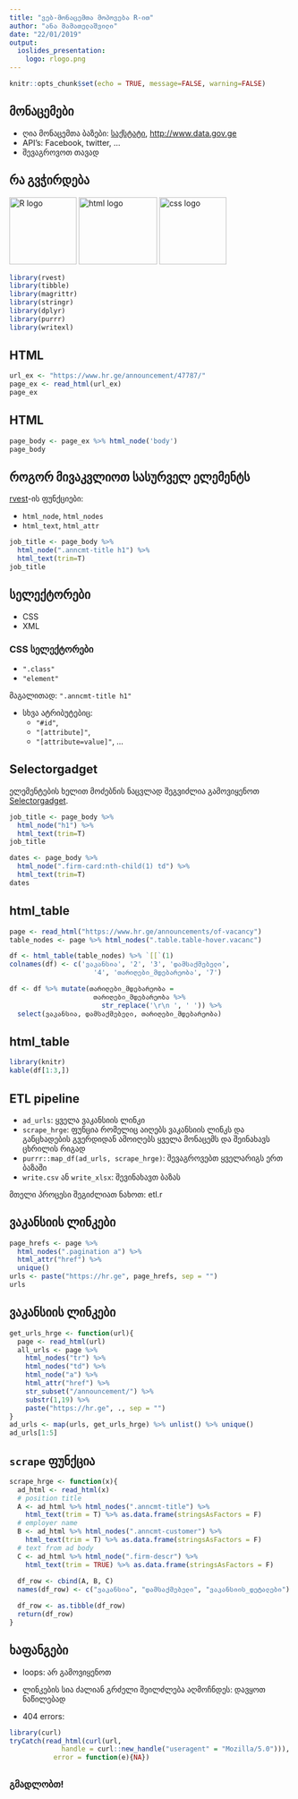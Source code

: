 ```yaml
---
title: "ვებ-მონაცემთა მოპოვება R-ით"
author: "ანა მამათელაშვილი"
date: "22/01/2019"
output: 
  ioslides_presentation:
    logo: rlogo.png
---
```


```r
knitr::opts_chunk$set(echo = TRUE, message=FALSE, warning=FALSE)
```

## მონაცემები

- ღია მონაცემთა ბაზები: [საქსტატი](http://www.geostat.ge), <http://www.data.gov.ge>
- API's: Facebook, twitter, ...
- შევაგროვოთ თავად

## რა გვჭირდება

<img src="rlogo.png" alt="R logo" style="width:120px;height:120px;">
<img src="html.png" alt="html logo" style="width:140px;height:120px;">
<img src="css.png" alt="css logo" style="width:120px;height:120px;">


```r
library(rvest)
library(tibble)
library(magrittr)
library(stringr)
library(dplyr)
library(purrr)
library(writexl)
```

## HTML

```r
url_ex <- "https://www.hr.ge/announcement/47787/"
page_ex <- read_html(url_ex) 
page_ex
```
## HTML

```r
page_body <- page_ex %>% html_node('body')
page_body
```

## როგორ მივაკვლიოთ სასურველ ელემენტს

[rvest](https://cran.r-project.org/web/packages/rvest/rvest.pdf)-ის ფუნქციები:

 - `html_node`, `html_nodes`
 - `html_text`, `html_attr`
 
 
```r
job_title <- page_body %>% 
  html_node(".anncmt-title h1") %>% 
  html_text(trim=T)
job_title
```

## სელექტორები

- CSS
- XML

### CSS სელექტორები

- `".class"`
- `"element"`

მაგალითად: `".anncmt-title h1"`

- სხვა ატრიბუტებიც:
  - `"#id"`, 
  - `"[attribute]"`, 
  - `"[attribute=value]"`, ...

## Selectorgadget

ელემენტების ხელით მოძებნის ნაცვლად შეგვიძლია გამოვიყენოთ [Selectorgadget](https://cran.r-project.org/web/packages/rvest/vignettes/selectorgadget.html).

```r
job_title <- page_body %>% 
  html_node("h1") %>% 
  html_text(trim=T)
job_title
```

```r
dates <- page_body %>% 
  html_node(".firm-card:nth-child(1) td") %>% 
  html_text(trim=T)
dates
```


## html_table

```r
page <- read_html("https://www.hr.ge/announcements/of-vacancy")
table_nodes <- page %>% html_nodes(".table.table-hover.vacanc") 

df <- html_table(table_nodes) %>% `[[`(1) 
colnames(df) <- c('ვაკანსია', '2', '3', 'დამსაქმებელი',
                     '4', 'თარიღები_მდებარეობა', '7')

df <- df %>% mutate(თარიღები_მდებარეობა = 
                     თარიღები_მდებარეობა %>% 
                       str_replace('\r\n ', ' ')) %>%
  select(ვაკანსია, დამსაქმებელი, თარიღები_მდებარეობა) 
```

## html_table
```r
library(knitr)
kable(df[1:3,])
```

## ETL pipeline

- `ad_urls`: ყველა ვაკანსიის ლინკი
- `scrape_hrge`: ფუნცია რომელიც აიღებს ვაკანსიის ლინკს და განცხადების გვერდიდან ამოიღებს ყველა მონაცემს და შეინახავს ცხრილის რიგად
- `purrr::map_df(ad_urls, scrape_hrge)`: შევაგროვებთ ყველარიგს ერთ ბაზაში
- `write.csv` ან `write_xlsx`: შევინახავთ ბაზას

მთელი პროცესი შეგიძლიათ ნახოთ: etl.r



## ვაკანსიის ლინკები

```r
page_hrefs <- page %>% 
  html_nodes(".pagination a") %>% 
  html_attr("href") %>% 
  unique()
urls <- paste("https://hr.ge", page_hrefs, sep = "")
urls
```

## ვაკანსიის ლინკები
```r
get_urls_hrge <- function(url){
  page <- read_html(url)
  all_urls <- page %>% 
    html_nodes("tr") %>%  
    html_nodes("td") %>% 
    html_node("a") %>% 
    html_attr("href") %>% 
    str_subset("/announcement/") %>% 
    substr(1,19) %>% 
    paste("https://hr.ge", ., sep = "") 
}
ad_urls <- map(urls, get_urls_hrge) %>% unlist() %>% unique()
ad_urls[1:5]
```

## `scrape` ფუნქცია

```r
scrape_hrge <- function(x){
  ad_html <- read_html(x)
  # position title
  A <- ad_html %>% html_nodes(".anncmt-title") %>% 
    html_text(trim = T) %>% as.data.frame(stringsAsFactors = F)
  # employer name
  B <- ad_html %>% html_nodes(".anncmt-customer") %>% 
    html_text(trim = T) %>% as.data.frame(stringsAsFactors = F)
  # text from ad body 
  C <- ad_html %>% html_node(".firm-descr") %>% 
    html_text(trim = TRUE) %>% as.data.frame(stringsAsFactors = F)
  
  df_row <- cbind(A, B, C)
  names(df_row) <- c("ვაკანსია", "დამსაქმებელი", "ვაკანსიის_დეტალები")

  df_row <- as.tibble(df_row)
  return(df_row)  
}
```



## ხაფანგები

- loops: არ გამოვიყენოთ
           
- ლინკების სია ძალიან გრძელი შეილძლება აღმოჩნდეს: დავყოთ ნაწილებად

- 404 errors:

```r
library(curl)
tryCatch(read_html(curl(url, 
             handle = curl::new_handle("useragent" = "Mozilla/5.0"))), 
           error = function(e){NA})
```

## {.flexbox .vcenter}

<div class="centered">
### გმადლობთ! 
</div>